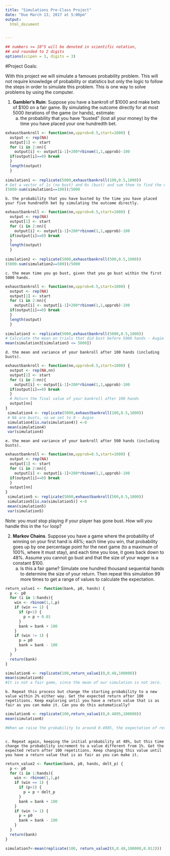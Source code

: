 ```yaml
---
title: "Simulations Pre-Class Project"
date: "Due March 13, 2017 at 5:00pm"
output:
  html_document


---
```


<style type="text/css">
.table {

    width: 80%;
    margin-left:10%; 
    margin-right:10%;
}
</style>
```r
## numbers >= 10^5 will be denoted in scientific notation,
## and rounded to 2 digits
options(scipen = 3, digits = 3)
```




#Project Goals:


With this project we will simulate a famoues probability problem. This will not require knowledge of probability or statistics but only the logic to follow the steps in order to simulate this problem. This is one way to solve problems by using the computer. 

 1. **Gambler's Ruin**: Suppose you have a bankroll of $1000 and make bets of $100 on a fair game. By simulating the outcome directly for at most 5000 iterations of the game (or hands), estimate:
    a. the probability that you have "busted" (lost all your money) by the time you have placed your one hundredth bet. 

```r
exhaustbankroll <- function(nn,upprob=0.5,start=1000) {
  output <- rep(NA)
  output[1] <- start
  for (i in 2:nn){
    output[i] <- output[i-1]+200*rbinom(1,1,upprob)-100
  if(output[i]==0) break
  }
  length(output)
  }
    
simulation1 <- replicate(5000,exhaustbankroll(100,0.5,1000))
# Get a vector of 1s (no bust) and 0s (bust) and sum them to find the mean - Augie
(5000-sum(simulation1==100))/5000

```

    b. the probability that you have busted by the time you have placed your five hundredth bet by simulating the outcome directly. 
    
```r
exhaustbankroll <- function(nn,upprob=0.5,start=1000) {
  output <- rep(NA) 
  output[1] <- start
  for (i in 2:nn){
    output[i] <- output[i-1]+200*rbinom(1,1,upprob)-100
  if(output[i]==0) break
  }
  length(output)
  }
    
simulation2 <- replicate(5000,exhaustbankroll(500,0.5,1000))
(5000-sum(simulation2==500))/5000
```

    c. the mean time you go bust, given that you go bust within the first 5000 hands.
    
```r
exhaustbankroll <- function(nn,upprob=0.5,start=1000) {
  output <- rep(NA)
  output[1] <- start
  for (i in 2:nn){
    output[i] <- output[i-1]+200*rbinom(1,1,upprob)-100
  if(output[i]==0) break
  }
  length(output)
  }
    
simulation3 <- replicate(5000,exhaustbankroll(5000,0.5,1000))
# Calculate the mean on trials that did bust before 5000 hands - Augie
mean(simulation3[simulation3 <= 5000])
```
    d. the mean and variance of your bankroll after 100 hands (including busts).
    
```r
exhaustbankroll <- function(nn,upprob=0.5,start=1000) {
  output <- rep(NA,nn)
  output[1] <- start
  for (i in 2:nn){
    output[i] <- output[i-1]+200*rbinom(1,1,upprob)-100
  if(output[i]==0) break
  }
  # Return the final value of your bankroll after 100 hands
  output[nn]
}
 simulation4 <- replicate(5000,exhaustbankroll(100,0.5,1000))
 # NA are busts, so we set to 0 - Augie
 simulation4[is.na(simulation4)] <-0
 mean(simulation4)
 var(simulation4)
```
    e. the mean and variance of your bankroll after 500 hands (including busts).
    
```r
exhaustbankroll <- function(nn,upprob=0.5,start=1000) {
  output <- rep(NA)
  output[1] <- start
  for (i in 2:nn){
    output[i] <- output[i-1]+200*rbinom(1,1,upprob)-100
  if(output[i]==0) break
  }
  output[nn]
}
 simulation5 <- replicate(5000,exhaustbankroll(500,0.5,1000))
 simulation5[is.na(simulation5)] <-0
 mean(simulation5)
 var(simulation5)
```
 
Note: you *must* stop playing if your player has gone bust. How will you handle this in the `for` loop?

2. **Markov Chains**. Suppose you have a game where the probability of winning on your first hand is 48%; each time you win, that probability goes up by one percentage point for the next game (to a maximum of 100%, where it must stay), and each time you lose, it goes back down to 48%. Assume you cannot go bust and that the size of your wager is a constant $100.
    a. Is this a fair game? Simulate one hundred thousand sequential hands to determine the size of your return. Then repeat this simulation 99 more times to get a range of values to calculate the expectation.


```r
return_value1 <- function(bank, p0, hands) {
  p <- p0
  for (i in 1:hands){
    win <- rbinom(1,1,p)
    if (win == 1) {
      if (p<1) {
        p = p + 0.01
      }
      bank = bank + 100
    }
    if (win != 1) {
      p = p0
      bank = bank - 100
    }
  }
  return(bank)
}

simulation6 <- replicate(100,return_value1(0,0.48,100000))
mean(simulation6)
#It is not a fair game, since the mean of our simulation is not zero.
```

    b. Repeat this process but change the starting probability to a new value within 2% either way. Get the expected return after 100 repetitions. Keep exploring until you have a return value that is as fair as you can make it. Can you do this automatically?
    
```r
simulation6 <- replicate(100,return_value1(0,0.4895,100000))
mean(simulation6)

#When we raise the probability to around 0.4985, the expectation of return is relatively near 0.



```
    



    c. Repeat again, keeping the initial probability at 48%, but this time change the probability increment to a value different from 1%. Get the expected return after 100 repetitions. Keep changing this value until you have a return value that is as fair as you can make it. 
    
```r
return_value2 <- function(bank, p0, hands, delt_p) {
  p <- p0
  for (i in 1:hands){
    win <- rbinom(1,1,p)
    if (win == 1) {
      if (p<1) {
        p = p + delt_p
      }
      bank = bank + 100
    }
    if (win != 1) {
      p = p0
      bank = bank - 100
    }
  }
  return(bank)
}

simulation7<-mean(replicate(100, return_value2(0,0.48,100000,0.012)))
```

